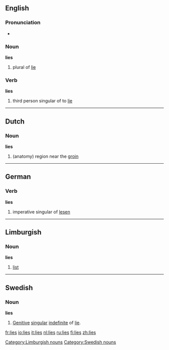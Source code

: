 {{see|Lies}}
==English==

===Pronunciation===
*{{audio|en-us-lies.ogg|Audio (US)}}

===Noun===
'''lies''' {{p}}
# plural of [[lie]]

===Verb===
'''lies'''
# third person singular of to [[lie]]

----

==Dutch==
===Noun===
'''lies''' {{f}}
# (anatomy) region near the [[groin]] 
----

==German==
===Verb===
'''lies'''
# imperative singular of [[lesen]]

----

==Limburgish==
===Noun===
'''lies'''
# [[list]]

[[Category:Limburgish nouns]]

----

==Swedish==
===Noun===
{{sv-noun|gender=Common|lie|lien|liar|liarna|lies|liens|liars|liarnas}}
'''lies'''
# [[genitive|Genitive]] [[singular]] [[indefinite]] of [[lie#Swedish|lie]].

[[Category:Swedish nouns]]

[[fr:lies]]
[[io:lies]]
[[it:lies]]
[[nl:lies]]
[[ru:lies]]
[[fi:lies]]
[[zh:lies]]